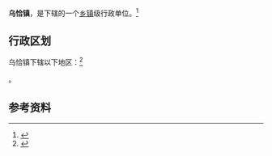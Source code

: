 {{中国乡级行政区|65/30/24/100/000}}

'''乌恰镇'''，是{{PRC admin/fullname|65/30/24/100/000|3}}下辖的一个[[乡镇|乡镇]]级行政单位。<ref>{{PRC admin/ref sgc|{{PRC admin/parent|65/30/24/100/000}}}}</ref>

== 行政区划 ==

乌恰镇下辖以下地区：<ref>{{PRC admin/ref sgc|65/30/24/100/000}}</ref>

{{PRC admin/children|65/30/24/100/000}}。

== 参考资料 ==

{{reflist}}

{{PRC admin/navcat|65/30/24/100/000}}
{{新疆行政区划小作品}}